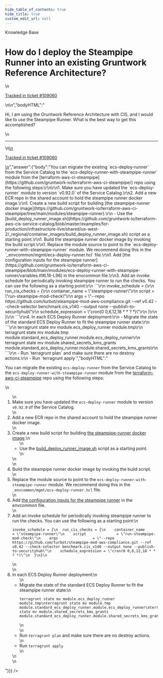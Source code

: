 ```yaml
---
hide_table_of_contents: true
hide_title: true
custom_edit_url: null
---
```



<head>
  <link rel="canonical" href="https://github.com/gruntwork-io/knowledge-base/discussions/521" />
</head>

<CenterLayout>
<span className="searchCategory">Knowledge Base</span>
<h1>How do I deploy the Steampipe Runner into an existing Gruntwork Reference Architecture?</h1>
<GitHub discussion={{"id":"D_kwDOF8slf84AQNsY","number":521,"author":{"login":"yorinasub17"},"title":"How do I deploy the Steampipe Runner into an existing Gruntwork Reference Architecture?","body":"\nHi, I am using the Gruntwork Reference Architecture with CIS, and I would like to use the Steampipe Runner. What is the best way to get this accomplished?\n\n---\n\n<ins datetime=\"2022-07-26T18:24:52Z\">\n  <p><a href=\"https://support.gruntwork.io/hc/requests/109060\">Tracked in ticket #109060</a></p>\n</ins>\n","bodyHTML":"<p dir=\"auto\">Hi, I am using the Gruntwork Reference Architecture with CIS, and I would like to use the Steampipe Runner. What is the best way to get this accomplished?</p>\n<hr>\n<ins datetime=\"2022-07-26T18:24:52Z\">\n  <p dir=\"auto\"><a href=\"https://support.gruntwork.io/hc/requests/109060\" rel=\"nofollow\">Tracked in ticket #109060</a></p>\n</ins>","answer":{"body":"You can migrate the existing `ecs-deploy-runner` from the Service Catalog to the `ecs-deploy-runner-with-steampipe-runner` module from the [terraform-aws-ci-steampipe](https://github.com/gruntwork-io/terraform-aws-ci-steampipe/) repo using the following steps:\r\n\r\n1. Make sure you have updated the `ecs-deploy-runner` module to version `v0.92.0` of the Service Catalog.\r\n2. Add a new ECR repo in the shared account to hold the steampipe runner docker image.\r\n1. Create a new build script for building [the steampipe-runner docker image](https://github.com/gruntwork-io/terraform-aws-ci-steampipe/tree/main/modules/steampipe-runner).\r\n    - Use the [build_deploy_runner_image.sh](https://github.com/gruntwork-io/terraform-aws-cis-service-catalog/blob/master/examples/for-production/infrastructure-live/shared/us-west-2/_regional/container_images/build_deploy_runner_image.sh) script as a starting point.\r\n1. Build the steampipe runner docker image by invoking the build script.\r\n1. Replace the module source to point to the `ecs-deploy-runner-with-steampipe-runner` module. We recommend doing this in the `_envcommon/mgmt/ecs-deploy-runner.hcl` file.\r\n1. Add [the configuration inputs for the steampipe runner](https://github.com/gruntwork-io/terraform-aws-ci-steampipe/blob/main/modules/ecs-deploy-runner-with-steampipe-runner/variables.tf#L16-L96) in the envcommon file.\r\n3. Add an invoke schedule for periodically invoking steampipe runner to run the checks. You can use the following as a starting point:\r\n    ```\r\n    invoke_schedule = {\r\n      run_cis_checks = {\r\n        container_name      = \"steampipe-runner\"\r\n        script              = \"run-steampipe-mod-check\"\r\n        args                = \"--repo https://github.com/turbot/steampipe-mod-aws-compliance.git --ref v0.42 --check-selector benchmark.cis_v140 --output none --publish-to-securityhub\"\r\n        schedule_expression = \"cron(0 0,6,12,18 * * ? *)\"\r\n      }\r\n    }\r\n    ```\r\n4. In each ECS Deploy Runner deployment:\r\n    - Migrate the state of the standard ECS Deploy Runner to fit the steampipe runner state:\r\n        ```\r\n        terragrunt state mv module.ecs_deploy_runner module.tmp\r\n        terragrunt state mv module.tmp module.standard_ecs_deploy_runner.module.ecs_deploy_runner\r\n        terragrunt state mv module.shared_secrets_kms_grants module.standard_ecs_deploy_runner.module.shared_secrets_kms_grants\r\n        ```\r\n    - Run `terragrunt plan` and make sure there are no destroy actions.\r\n    - Run `terragrunt apply`","bodyHTML":"<p dir=\"auto\">You can migrate the existing <code class=\"notranslate\">ecs-deploy-runner</code> from the Service Catalog to the <code class=\"notranslate\">ecs-deploy-runner-with-steampipe-runner</code> module from the <a href=\"https://github.com/gruntwork-io/terraform-aws-ci-steampipe/\">terraform-aws-ci-steampipe</a> repo using the following steps:</p>\n<ol dir=\"auto\">\n<li>Make sure you have updated the <code class=\"notranslate\">ecs-deploy-runner</code> module to version <code class=\"notranslate\">v0.92.0</code> of the Service Catalog.</li>\n<li>Add a new ECR repo in the shared account to hold the steampipe runner docker image.</li>\n<li>Create a new build script for building <a href=\"https://github.com/gruntwork-io/terraform-aws-ci-steampipe/tree/main/modules/steampipe-runner\">the steampipe-runner docker image</a>.\n<ul dir=\"auto\">\n<li>Use the <a href=\"https://github.com/gruntwork-io/terraform-aws-cis-service-catalog/blob/master/examples/for-production/infrastructure-live/shared/us-west-2/_regional/container_images/build_deploy_runner_image.sh\">build_deploy_runner_image.sh</a> script as a starting point.</li>\n</ul>\n</li>\n<li>Build the steampipe runner docker image by invoking the build script.</li>\n<li>Replace the module source to point to the <code class=\"notranslate\">ecs-deploy-runner-with-steampipe-runner</code> module. We recommend doing this in the <code class=\"notranslate\">_envcommon/mgmt/ecs-deploy-runner.hcl</code> file.</li>\n<li>Add <a href=\"https://github.com/gruntwork-io/terraform-aws-ci-steampipe/blob/main/modules/ecs-deploy-runner-with-steampipe-runner/variables.tf#L16-L96\">the configuration inputs for the steampipe runner</a> in the envcommon file.</li>\n<li>Add an invoke schedule for periodically invoking steampipe runner to run the checks. You can use the following as a starting point:\n<div class=\"snippet-clipboard-content notranslate position-relative overflow-auto\" data-snippet-clipboard-copy-content=\"invoke_schedule = {\n  run_cis_checks = {\n    container_name      = &quot;steampipe-runner&quot;\n    script              = &quot;run-steampipe-mod-check&quot;\n    args                = &quot;--repo https://github.com/turbot/steampipe-mod-aws-compliance.git --ref v0.42 --check-selector benchmark.cis_v140 --output none --publish-to-securityhub&quot;\n    schedule_expression = &quot;cron(0 0,6,12,18 * * ? *)&quot;\n  }\n}\"><pre class=\"notranslate\"><code class=\"notranslate\">invoke_schedule = {\n  run_cis_checks = {\n    container_name      = \"steampipe-runner\"\n    script              = \"run-steampipe-mod-check\"\n    args                = \"--repo https://github.com/turbot/steampipe-mod-aws-compliance.git --ref v0.42 --check-selector benchmark.cis_v140 --output none --publish-to-securityhub\"\n    schedule_expression = \"cron(0 0,6,12,18 * * ? *)\"\n  }\n}\n</code></pre></div>\n</li>\n<li>In each ECS Deploy Runner deployment:\n<ul dir=\"auto\">\n<li>Migrate the state of the standard ECS Deploy Runner to fit the steampipe runner state:\n<div class=\"snippet-clipboard-content notranslate position-relative overflow-auto\" data-snippet-clipboard-copy-content=\"terragrunt state mv module.ecs_deploy_runner module.tmp\nterragrunt state mv module.tmp module.standard_ecs_deploy_runner.module.ecs_deploy_runner\nterragrunt state mv module.shared_secrets_kms_grants module.standard_ecs_deploy_runner.module.shared_secrets_kms_grants\"><pre class=\"notranslate\"><code class=\"notranslate\">terragrunt state mv module.ecs_deploy_runner module.tmp\nterragrunt state mv module.tmp module.standard_ecs_deploy_runner.module.ecs_deploy_runner\nterragrunt state mv module.shared_secrets_kms_grants module.standard_ecs_deploy_runner.module.shared_secrets_kms_grants\n</code></pre></div>\n</li>\n<li>Run <code class=\"notranslate\">terragrunt plan</code> and make sure there are no destroy actions.</li>\n<li>Run <code class=\"notranslate\">terragrunt apply</code></li>\n</ul>\n</li>\n</ol>"}}} />

</CenterLayout>
  

<!-- ##DOCS-SOURCER-START
{
  "sourcePlugin": "github-discussions",
  "hash": "c4f07b55b323e2f4d5c6ff9d7879dd8b"
}
##DOCS-SOURCER-END -->
